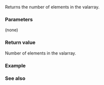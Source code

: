 {{cpp/numeric/valarray/title|size}}
{{cpp/numeric/valarray/navbar}}
{{ddcl | 
std::size_t size() const;
}}

Returns the number of elements in the valarray.

===Parameters===
(none)

===Return value===
Number of elements in the valarray.

===Example===
{{example|
 | code=
#include &lt;iostream&gt;
#include &lt;valarray&gt;

int main()
{
    std::valarray&lt;double&gt; a = {1, 2, 3, 4, 5, 6, 7, 8, 9, 10};
    std::cout &lt;&lt; "Average: " &lt;&lt; a.sum()/a.size() &lt;&lt; '\n';
}
 | output=
Average: 5.5
}}
===See also===
{{dsc begin}}
{{dsc inc | cpp/numeric/valarray/dsc resize}}
{{dsc end}}

{{langlinks|de|es|fr|it|ja|pt|ru|zh}}